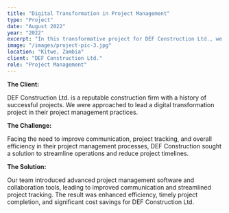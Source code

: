 ```yaml
---
title: "Digital Transformation in Project Management"
type: "Project"
date: "August 2022"
year: "2022"
excerpt: "In this transformative project for DEF Construction Ltd., we revolutionized workflows by introducing advanced software and collaboration tools. The result: Enhanced efficiency, streamlined communication, and significant cost savings, propelling DEF Construction into a new era of project success."
image: "/images/project-pic-3.jpg"
location: "Kitwe, Zambia"
client: "DEF Construction Ltd."
role: "Project Management"
---
```


**The Client:**

DEF Construction Ltd. is a reputable construction firm with a history of successful projects. 
We were approached to lead a digital transformation project in their project management practices.

**The Challenge:**

Facing the need to improve communication, project tracking, and overall efficiency in their project management processes, DEF Construction sought a solution to streamline operations and reduce project timelines.

**The Solution:**

Our team introduced advanced project management software and collaboration tools, leading to improved communication and streamlined project tracking. 
The result was enhanced efficiency, timely project completion, and significant cost savings for DEF Construction Ltd.

